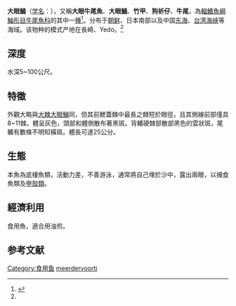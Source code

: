 {{Speciesbox
| status = NE
| status_system = iucn3.1
| trend = unknown
| genus = Suggrundus
| species = meerdervoorti
| authority = Bleeker, 1860<ref name='id8581'>{{cite web| url =http://www.bioinfo.cn/db05/BjdwSpecies.php?action=view&id=8581| title =大眼鲬| work =中国动物物种编目数据库| publisher =中国科学院微生物研究所| author =中国科学院动物研究所| accessdate =2009-04-16| deadurl =yes| archiveurl =https://web.archive.org/web/20160305034804/http://www.bioinfo.cn/db05/BjdwSpecies.php?action=view&id=8581| archivedate =2016-03-05}}</ref>
| synonyms = *''Insidiator rudis''<br /><small>Günther, 1877</small>
*''Platycephalus meerdervoorti''<br /><small>Bleeker, 1860</small>
*''Platycephalus meerdervoortii''<br /><small>Bleeker, 1860</small>
*''Platycephalus rudis''<br /><small>Günther, 1877</small>
*''Suggrundus meerdervoorti''<br /><small>Bleeker, 1860</small>
}}

'''大眼鯒'''（[[学名|学名]]：{{lang|la|''Suggrundus meerdervoorti''}}），又稱'''大眼牛尾魚'''、'''大眼鯒'''、'''竹甲'''、'''狗祈仔'''、'''牛尾'''，為[[輻鰭魚綱|輻鰭魚綱]][[鮋形目|鮋形目]][[牛尾魚科|牛尾魚科]]的其中一[[種|種]]<ref>{{TaiBNET| zh=大眼牛尾魚 | id=382820 | binomial=Suggrundus meerdervoortii | authority=Bleeker, 1860 | var= | accessdate=2013-01-24}}</ref>。分布于[[朝鲜|朝鲜]]、日本南部以及中国[[东海|东海]]、[[台湾海峡|台湾海峡]]等海域。该物种的模式产地在長崎、Yedo。<ref name='id8581'/>

==深度==
水深5~100公尺。

==特徵==
外觀大略與[[大棘大眼鯒|大棘大眼鯒]]同，但其前鰓蓋棘中最長之棘短於眼徑，且其側線前部僅具8~11棘。體呈灰色，頭部和體側散布著黑斑。背鰭硬棘部散部黑色的雲狀斑，尾鰭有數條不明知橫斑。體長可達25公分。

==生態==
本魚為底棲魚類，活動力差，不善游泳，通常將自己埋於沙中，露出兩眼，以捕食魚類及[[甲殼類|甲殼類]]。

==經濟利用==
食用魚，適合用油煎。

==参考文献==
{{reflist}}
{{Taxonbar|from=Q3159744}}

[[Category:食用鱼|Category:食用鱼]]
[[Category:大眼鲬属|meerdervoorti]]